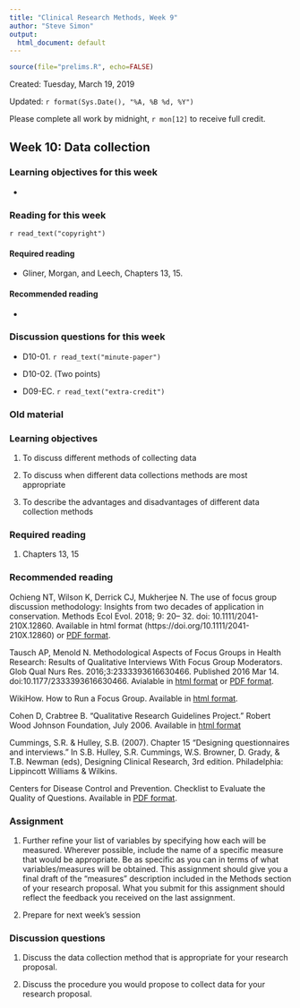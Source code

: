 ```yaml
---
title: "Clinical Research Methods, Week 9"
author: "Steve Simon"
output:
  html_document: default
---
```


```r
source(file="prelims.R", echo=FALSE)
```

Created: Tuesday, March 19, 2019

Updated: `r format(Sys.Date(), "%A, %B %d, %Y")`

Please complete all work by midnight, `r mon[12]` to receive full credit.

## Week 10: Data collection

### Learning objectives for this week

* 

### Reading for this week

`r read_text("copyright")`

#### Required reading

* Gliner, Morgan, and Leech, Chapters 13, 15.

#### Recommended reading

* 

### Discussion questions for this week

* D10-01. `r read_text("minute-paper")`

* D10-02. (Two points) 

* D09-EC. `r read_text("extra-credit")`

### Old material

### Learning objectives

1. To discuss different methods of collecting data

2. To discuss when different data collections methods are most appropriate

3. To describe the advantages and disadvantages of different data collection methods

### Required reading

1. Chapters 13, 15

### Recommended reading

Ochieng NT, Wilson K, Derrick CJ, Mukherjee N. The use of focus group discussion methodology: Insights from two decades of application in conservation. Methods Ecol Evol. 2018; 9: 20– 32. doi: 10.1111/2041-210X.12860. Available in html format (https://doi.org/10.1111/2041-210X.12860) or [PDF format](https://besjournals.onlinelibrary.wiley.com/doi/epdf/10.1111/2041-210X.12860).

Tausch AP, Menold N. Methodological Aspects of Focus Groups in Health Research: Results of Qualitative Interviews With Focus Group Moderators. Glob Qual Nurs Res. 2016;3:2333393616630466. Published 2016 Mar 14. doi:10.1177/2333393616630466. Avialable in [html format](https://www.ncbi.nlm.nih.gov/pmc/articles/PMC5342644/) or [PDF format](https://www.ncbi.nlm.nih.gov/pmc/articles/PMC5342644/pdf/10.1177_2333393616630466.pdf).

WikiHow. How to Run a Focus Group. Available in [html format](https://www.wikihow.com/Run-a-Focus-Group).

Cohen D, Crabtree B. "Qualitative Research Guidelines Project." Robert Wood Johnson Foundation, July 2006. Available in [html format](http://www.qualres.org/HomeFocu-3647.html)

Cummings, S.R. & Hulley, S.B. (2007). Chapter 15 "Designing questionnaires and interviews." In S.B. Hulley, S.R. Cummings, W.S. Browner, D. Grady, & T.B. Newman (eds), Designing Clinical Research, 3rd edition. Philadelphia: Lippincott Williams & Wilkins.

Centers for Disease Control and Prevention. Checklist to Evaluate the Quality of Questions. Available in [PDF format](https://www.cdc.gov/healthyyouth/evaluation/pdf/brief15.pdf).

### Assignment

1. Further refine your list of variables by specifying how each will be measured. Wherever possible, include the name of a specific measure that would be appropriate. Be as specific as you can in terms of what variables/measures will be obtained. This assignment should give you a final draft of the "measures" description included in the Methods section of your research proposal. What you submit for this assignment should reflect the feedback you received on the last assignment.

2. Prepare for next week's session

### Discussion questions

1. Discuss the data collection method that is appropriate for your research proposal.

2. Discuss the procedure you would propose to collect data for your research proposal.


